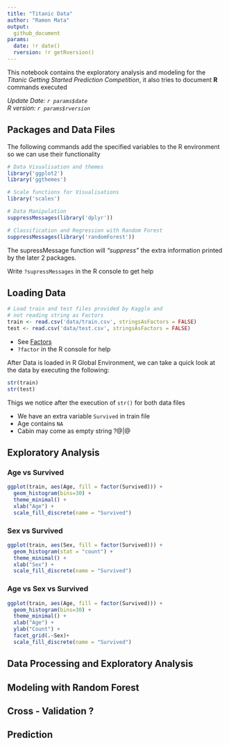 ```yaml
---
title: "Titanic Data"
author: "Ramon Mata"
output:
  github_document
params:
  date: !r date()
  rversion: !r getRversion()
---
```


This notebook contains the exploratory analysis and modeling for the *Titanic Getting Started Prediction Competition*, it also tries to document **R** commands executed

*Update Date: `r params$date`*  <br>
*R version: `r params$rversion`*  

## Packages and Data Files
The following commands add the specified variables to the R environment so we can use their functionality
```r
# Data Visualisation and themes
library('ggplot2')
library('ggthemes')

# Scale functions for Visualisations
library('scales')

# Data Manipulation
suppressMessages(library('dplyr'))

# Classification and Regression with Random Forest
suppressMessages(library('randomForest'))

```
The supressMessage function will *"suppress"* the extra information printed by the later 2 packages.

Write `?supressMessages` in the R console to get help

## Loading Data
```r
# Load train and test files provided by Kaggle and
# not reading string as Factors
train <- read.csv('data/train.csv', stringsAsFactors = FALSE)
test <- read.csv('data/test.csv', stringsAsFactors = FALSE)
```

- See [Factors](https://stat.ethz.ch/R-manual/R-devel/library/base/html/factor.html)
- `?factor` in the R console for help

After Data is loaded in R Global Environment, we can take a quick look at the data by executing the following:
```r
str(train)
str(test)
```

Thigs we notice after the execution of `str()` for both data files

- We have an extra variable `Survived` in train file
- Age contains `NA`
- Cabin may come as empty string
?@|@

## Exploratory Analysis

### Age vs Survived
```r
ggplot(train, aes(Age, fill = factor(Survived))) +
  geom_histogram(bins=30) +
  theme_minimal() +
  xlab("Age") +
  scale_fill_discrete(name = "Survived")
```
### Sex vs Survived
```r
ggplot(train, aes(Sex, fill = factor(Survived))) +
  geom_histogram(stat = "count") +
  theme_minimal() +
  xlab("Sex") +
  scale_fill_discrete(name = "Survived")
```

### Age vs Sex vs Survived
```r
ggplot(train, aes(Age, fill = factor(Survived))) +
  geom_histogram(bins=30) +
  theme_minimal() +
  xlab("Age") +
  ylab("Count") +
  facet_grid(.~Sex)+
  scale_fill_discrete(name = "Survived")
```

## Data Processing and Exploratory Analysis

## Modeling with Random Forest

## Cross - Validation ?

## Prediction

